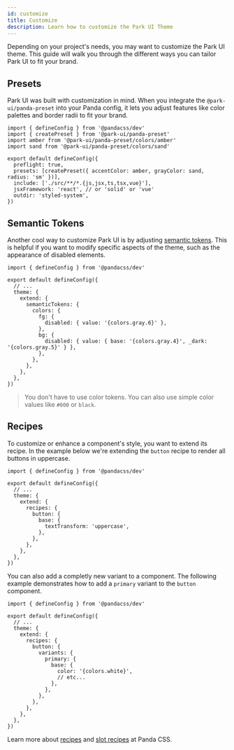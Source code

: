 ```yaml
---
id: customize
title: Customize
description: Learn how to customize the Park UI Theme
---
```


Depending on your project's needs, you may want to customize the Park UI theme. This guide will walk you through the
different ways you can tailor Park UI to fit your brand.

## Presets

Park UI was built with customization in mind. When you integrate the `@park-ui/panda-preset` into your Panda config, it
lets you adjust features like color palettes and border radii to fit your brand.

```tsx
import { defineConfig } from '@pandacss/dev'
import { createPreset } from '@park-ui/panda-preset'
import amber from '@park-ui/panda-preset/colors/amber'
import sand from '@park-ui/panda-preset/colors/sand'

export default defineConfig({
  preflight: true,
  presets: [createPreset({ accentColor: amber, grayColor: sand, radius: 'sm' })],
  include: ['./src/**/*.{js,jsx,ts,tsx,vue}'],
  jsxFramework: 'react', // or 'solid' or 'vue'
  outdir: 'styled-system',
})
```

## Semantic Tokens

Another cool way to customize Park UI is by adjusting
[semantic tokens](https://park-ui.com/docs/panda/theme/semantic-tokens). This is helpful if you want to modify specific
aspects of the theme, such as the appearance of disabled elements.

```tsx
import { defineConfig } from '@pandacss/dev'

export default defineConfig({
  // ...
  theme: {
    extend: {
      semanticTokens: {
        colors: {
          fg: {
            disabled: { value: '{colors.gray.6}' },
          },
          bg: {
            disabled: { value: { base: '{colors.gray.4}', _dark: '{colors.gray.5}' } },
          },
        },
      },
    },
  },
})
```

> You don't have to use color tokens. You can also use simple color values like `#000` or `black`.

## Recipes

To customize or enhance a component's style, you want to extend its recipe. In the example below we're extending the
`button` recipe to render all buttons in uppercase.

```tsx
import { defineConfig } from '@pandacss/dev'

export default defineConfig({
  // ...
  theme: {
    extend: {
      recipes: {
        button: {
          base: {
            textTransform: 'uppercase',
          },
        },
      },
    },
  },
})
```

You can also add a completly new variant to a component. The following example demonstrates how to add a `primary`
variant to the `button` component.

```tsx
import { defineConfig } from '@pandacss/dev'

export default defineConfig({
  // ...
  theme: {
    extend: {
      recipes: {
        button: {
          variants: {
            primary: {
              base: {
                color: '{colors.white}',
                // etc...
              },
            },
          },
        },
      },
    },
  },
})
```

Learn more about [recipes](https://panda-css.com/docs/concepts/recipes) and
[slot recipes](https://panda-css.com/docs/concepts/slot-recipes) at Panda CSS.
